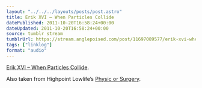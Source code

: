 ```yaml
---
layout: "../../../layouts/posts/post.astro"
title: Erik XVI – When Particles Collide
datePublished: 2011-10-20T16:58:24+00:00
dateUpdated: 2011-10-20T16:58:24+00:00
source: tumblr stream
tumblrUrl: https://stream.anglepoised.com/post/11697089577/erik-xvi-when-particles-collide-also-taken-from
tags: ["linklog"]
format: "audio"
---
```


[Erik XVI &#8211; When Particles Collide][1].

Also taken from Highpoint Lowlife&rsquo;s [Physic or Surgery][2].

[1]: http://soundcloud.com/sharevari/erik-xvi-when-particles
[2]: http://highpointlowlife.com/
